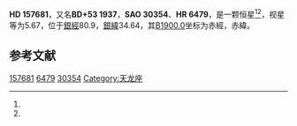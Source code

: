 {{Starbox begin
| name = HD 157681
}}
{{Starbox observe
| epoch = [[J2000.0|J2000.0]]
| constell = {{星座名待查}}<ref name=SIMBAD>{{cite web
 | url=http://simbad.u-strasbg.fr/simbad/sim-id?Ident=HR+6479
 | title=Pulsating variable Star
 | publisher=Centre de Données astronomiques de Strasbourg
 | work=SIMBAD
 | accessdate=2012-07-13
 | archive-date=2020-04-10
 | archive-url=https://web.archive.org/web/20200410031551/http://simbad.u-strasbg.fr/simbad/sim-id?Ident=HR+6479
 }}</ref><ref name=DATA>{{cite web
 | url=http://vizier.u-strasbg.fr/viz-bin/VizieR-5?-out.add=.&-source=5050&-corr=PK=HR&-out.max=9999&HR=6479
 | title=VizieR Detailed Page
 | accessdate=2012-07-13
 | archive-date=2020-04-10
 | archive-url=https://web.archive.org/web/20200410031555/http://vizier.u-strasbg.fr/viz-bin/VizieR-5?-out.add=.&-source=5050&-corr=PK%3DHR&-out.max=9999&HR=6479
 | dead-url=no
 }}</ref>
| 星官 = 
| ra = {{RA|17|21|45.4}}<ref name=SIMBAD /><ref name=DATA />
| dec = {{DEC|+53|25|14}}<ref name=SIMBAD /><ref name=DATA />
| appmag_v = 5.67<ref name=SIMBAD /><ref name=DATA />
}}
{{Starbox character
| class = K4III<ref name=SIMBAD /><ref name=DATA />
| b-v = 1.47<ref name=SIMBAD /><ref name=DATA />
| u-b = <ref name=SIMBAD /><ref name=DATA />
| r-i = <ref name=SIMBAD /><ref name=DATA />
| variable = 
}}
{{Starbox astrometry
| radial_v = 
| prop_mo_ra = -8
| parallax = 
| p_error = 
}}
{{Starbox catalog
| names =BD+53 1937，[[SAO星表|SAO]] 30354，[[HD星表|HD]] 157681，[[HR星表|HR]] 6479}}
{{Starbox reference |Simbad=HR+6479}}
{{Starbox end}}

'''HD 157681'''，又名'''BD+53 1937'''，'''SAO 30354'''、'''HR 6479'''，是一颗恒星<ref name=SIMBAD /><ref name=DATA />，视星等为5.67，位于[[銀道座標系|銀經]]80.9，[[銀道座標系|銀緯]]34.64，其[[B1900.0|B1900.0]]坐标为赤經{{RA|17|19|35.5}}，赤緯{{DEC|+53|34.64|56}}。

== 参考文献 ==
{{reflist}}

{{star-stub}}

[[Category:HD和HDE天體|157681]]
[[Category:HR天體|6479]]
[[Category:SAO天體|30354]]
[[Category:天龙座|Category:天龙座]]